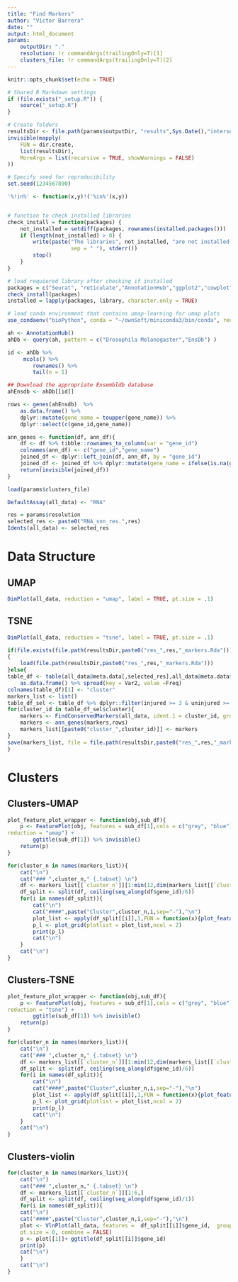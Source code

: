 ```yaml
---
title: "Find Markers"
author: "Victor Barrera"
date: ""
output: html_document
params:
    outputDir: "."
    resolution: !r commandArgs(trailingOnly=T)[1]
    clusters_file: !r commandArgs(trailingOnly=T)[2]
---
```


```r
knitr::opts_chunk$set(echo = TRUE)
```

```r
# Shared R Markdown settings
if (file.exists("_setup.R")) {
    source("_setup.R")
}
```

```r
# Create folders
resultsDir <- file.path(params$outputDir, "results",Sys.Date(),"intersect",params$resolution)
invisible(mapply(
    FUN = dir.create,
    list(resultsDir),
    MoreArgs = list(recursive = TRUE, showWarnings = FALSE)
))


```

```r
# Specify seed for reproducibility
set.seed(1234567890)
```

```r
'%!in%' <- function(x,y)!('%in%'(x,y))


# function to check installed libraries
check_install = function(packages) {
    not_installed = setdiff(packages, rownames(installed.packages()))
    if (length(not_installed) > 0) {
        write(paste("The libraries", not_installed, "are not installed, aborting.",
                    sep = " "), stderr())
        stop()
    }
}
```

```r
# load requiered library after checking if installed
packages = c("Seurat", "reticulate","AnnotationHub","ggplot2","cowplot", "dplyr", "harmony", "tidyr")
check_install(packages)
installed = lapply(packages, library, character.only = TRUE)
```

```r
# load conda environment that contains umap-learning for umap plots
use_condaenv("bioPython", conda = "~/ownSoft/miniconda3/bin/conda", required = TRUE)
```

```r
ah <- AnnotationHub()
ahDb <- query(ah, pattern = c("Drosophila Melanogaster","EnsDb") )

id <- ahDb %>% 
     mcols() %>%  
        rownames() %>%
        tail(n = 1)

## Download the appropriate Ensembldb database
ahEnsdb <- ahDb[[id]]

rows <- genes(ahEnsdb)  %>% 
    as.data.frame() %>% 
    dplyr::mutate(gene_name = toupper(gene_name)) %>% 
    dplyr::select(c(gene_id,gene_name))
```

```r
ann_genes <- function(df, ann_df){
    df <- df %>% tibble::rownames_to_column(var = "gene_id")
    colnames(ann_df) <- c("gene_id","gene_name")
    joined_df <- dplyr::left_join(df, ann_df, by = "gene_id")
    joined_df <- joined_df %>% dplyr::mutate(gene_name = ifelse(is.na(gene_name),gene_id,gene_name)) 
    return(invisible(joined_df))
}
```


```r
load(params$clusters_file)
```

```r
DefaultAssay(all_data) <- "RNA"
```
```r
res = params$resolution
selected_res <- paste0("RNA_snn_res.",res)
Idents(all_data) <- selected_res
```
# Data Structure {.tabset}

## UMAP

```r
DimPlot(all_data, reduction = "umap", label = TRUE, pt.size = .1)
```

## TSNE

```r
DimPlot(all_data, reduction = "tsne", label = TRUE, pt.size = .1)
```

```r

if(file.exists(file.path(resultsDir,paste0("res_",res,"_markers.Rda"))))
{
    load(file.path(resultsDir,paste0("res_",res,"_markers.Rda")))
}else{
table_df <- table(all_data@meta.data[,selected_res],all_data@meta.data$injured_st) %>% 
    as.data.frame() %>% spread(key = Var2, value =Freq)
colnames(table_df)[1] <- "cluster"
markers_list <- list()
table_df_sel <- table_df %>% dplyr::filter(injured >= 3 & uninjured >= 3)
for(cluster_id in table_df_sel$cluster){
    markers <- FindConservedMarkers(all_data, ident.1 = cluster_id, grouping.var = "injured_st", verbose = FALSE)
    markers <- ann_genes(markers,rows)
    markers_list[[paste0("cluster_",cluster_id)]] <- markers
}
save(markers_list, file = file.path(resultsDir,paste0("res_",res,"_markers.Rda")))
}
```

# Clusters

## Clusters-UMAP {.tabset}

```r
plot_feature_plot_wrapper <- function(obj,sub_df){
    p <- FeaturePlot(obj, features = sub_df[1],cols = c("grey", "blue"), 
reduction = "umap") + 
        ggtitle(sub_df[1]) %>% invisible()
    return(p)
}

for(cluster_n in names(markers_list)){
    cat("\n")
    cat("### ",cluster_n," {.tabset} \n")
    df <- markers_list[[`cluster_n`]][1:min(12,dim(markers_list[[`cluster_n`]])[1]),]
    df_split <- split(df, ceiling(seq_along(df$gene_id)/6))
    for(i in names(df_split)){
        cat("\n")
        cat("####",paste("Cluster",cluster_n,i,sep="-"),"\n")
        plot_list <- apply(df_split[[i]],1,FUN = function(x){plot_feature_plot_wrapper(all_data,x)})
        p_l <- plot_grid(plotlist = plot_list,ncol = 2)
        print(p_l)
        cat("\n")
    }
    cat("\n")
}
```

## Clusters-TSNE {.tabset}

```r
plot_feature_plot_wrapper <- function(obj,sub_df){
    p <- FeaturePlot(obj, features = sub_df[1],cols = c("grey", "blue"),
reduction = "tsne") +
        ggtitle(sub_df[1]) %>% invisible()
    return(p)
}

for(cluster_n in names(markers_list)){
    cat("\n")
    cat("### ",cluster_n," {.tabset} \n")
    df <- markers_list[[`cluster_n`]][1:min(12,dim(markers_list[[`cluster_n`]])[1]),]
    df_split <- split(df, ceiling(seq_along(df$gene_id)/6))
    for(i in names(df_split)){
        cat("\n")
        cat("####",paste("Cluster",cluster_n,i,sep="-"),"\n")
        plot_list <- apply(df_split[[i]],1,FUN = function(x){plot_feature_plot_wrapper(all_data,x)})
        p_l <- plot_grid(plotlist = plot_list,ncol = 2)
        print(p_l)
        cat("\n")
    }
    cat("\n")
}
```


## Clusters-violin {.tabset}

```r

for(cluster_n in names(markers_list)){
    cat("\n")
    cat("### ",cluster_n," {.tabset} \n")
    df <- markers_list[[`cluster_n`]][1:6,]
    df_split <- split(df, ceiling(seq_along(df$gene_id)/1))
    for(i in names(df_split)){
    cat("\n")
    cat("####",paste("Cluster",cluster_n,i,sep="-"),"\n")
    plot <- VlnPlot(all_data, features =  df_split[[i]]$gene_id,  group.by = selected_res, 
    pt.size = 0, combine = FALSE)
    p <- plot[[1]]+ ggtitle(df_split[[i]]$gene_id)
    print(p)
    cat("\n")
    }
    cat("\n")
}
```


